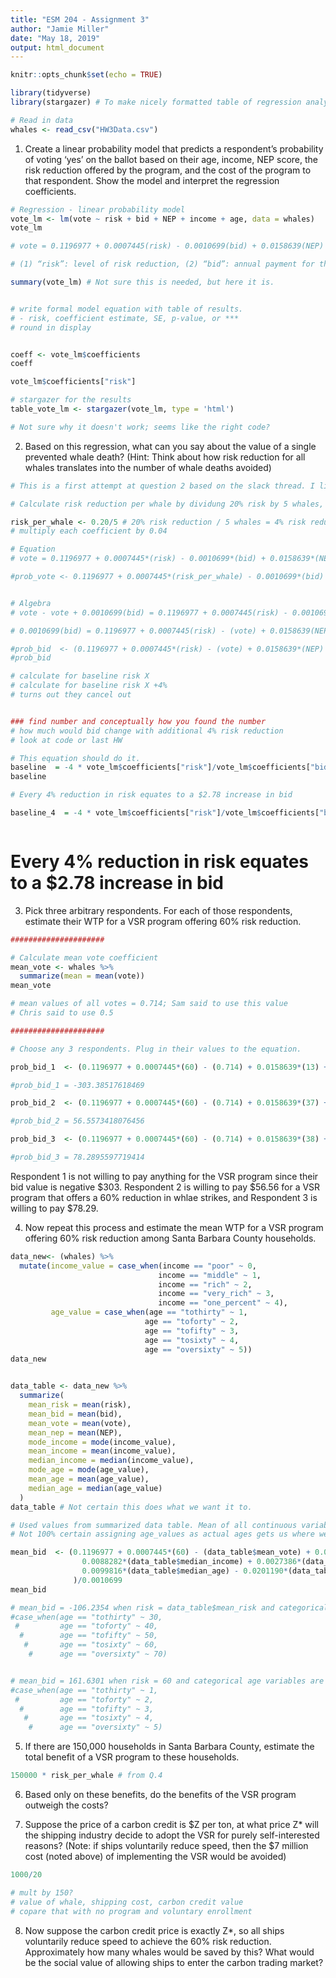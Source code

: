```yaml
---
title: "ESM 204 - Assignment 3"
author: "Jamie Miller"
date: "May 18, 2019"
output: html_document
---
```


```r
knitr::opts_chunk$set(echo = TRUE)

library(tidyverse)
library(stargazer) # To make nicely formatted table of regression analysis
```

```r
# Read in data
whales <- read_csv("HW3Data.csv")
```


1. Create a linear probability model that predicts a respondent’s probability of voting ‘yes’ on the ballot based on their age, income, NEP score, the risk reduction offered by the program, and the cost of the program to that respondent. Show the model and interpret the regression coefficients.
```r
# Regression - linear probability model
vote_lm <- lm(vote ~ risk + bid + NEP + income + age, data = whales)
vote_lm

# vote = 0.1196977 + 0.0007445(risk) - 0.0010699(bid) + 0.0158639(NEP) + 0.0088282(incomeone_percent) + 0.0027386(incomepoor) + 0.0074891(incomerich) + 0.0467922(incomevery_rich) + 0.0099816(agetofifty) - 0.0201190(agetoforty) - 0.0162261(agetosixty) + 0.0204401(agetothirty)

# (1) “risk”: level of risk reduction, (2) “bid”: annual payment for the household, (3) “vote”: 1 is yes, 0 is no, (4)”NEP” : measure of environmental concern (5)”income”: categorical variable for income level, (6)”age”: categorical variable for age.

summary(vote_lm) # Not sure this is needed, but here it is.


# write formal model equation with table of results.
# - risk, coefficient estimate, SE, p-value, or ***
# round in display


coeff <- vote_lm$coefficients
coeff

vote_lm$coefficients["risk"]

```


```r
# stargazer for the results
table_vote_lm <- stargazer(vote_lm, type = 'html')

# Not sure why it doesn't work; seems like the right code? 
```


2. Based on this regression, what can you say about the value of a single prevented whale death? (Hint: Think about how risk reduction for all whales translates into the number of whale deaths avoided)

```r
# This is a first attempt at question 2 based on the slack thread. I literally have no idea why it needs to be done this way.

# Calculate risk reduction per whale by dividung 20% risk by 5 whales, even though the wording seems to suggest that it is a 20% redutction for a whale. 

risk_per_whale <- 0.20/5 # 20% risk reduction / 5 whales = 4% risk reduction per whale
# multiply each coefficient by 0.04

# Equation
# vote = 0.1196977 + 0.0007445*(risk) - 0.0010699*(bid) + 0.0158639*(NEP) + 0.0088282*(incomeone_percent) + 0.0027386*(incomepoor) + 0.0074891*(incomerich) + 0.0467922*(incomevery_rich) + 0.0099816*(agetofifty) - 0.0201190*(agetoforty) - 0.0162261*(agetosixty) + 0.0204401*(agetothirty)

#prob_vote <- 0.1196977 + 0.0007445*(risk_per_whale) - 0.0010699*(bid) + 0.0158639*(NEP) + 0.0088282*(incomeone_percent) + 0.0027386*(incomepoor) + 0.0074891*(incomerich) + 0.0467922*(incomevery_rich) + 0.0099816*(agetofifty) - 0.0201190*(agetoforty) - 0.0162261*(agetosixty) + 0.0204401*(agetothirty)


# Algebra
# vote - vote + 0.0010699(bid) = 0.1196977 + 0.0007445(risk) - 0.0010699(bid) + 0.0158639(NEP) + 0.0088282(incomeone_percent) + 0.0027386(incomepoor) + 0.0074891(incomerich) + 0.0467922(incomevery_rich) + 0.0099816(agetofifty) - 0.0201190(agetoforty) - 0.0162261(agetosixty) + 0.0204401(agetothirty) - vote + 0.0010699(bid)

# 0.0010699(bid) = 0.1196977 + 0.0007445(risk) - (vote) + 0.0158639(NEP) + 0.0088282(incomeone_percent) + 0.0027386(incomepoor) + 0.0074891(incomerich) + 0.0467922(incomevery_rich) + 0.0099816(agetofifty) - 0.0201190(agetoforty) - 0.0162261(agetosixty) + 0.0204401(agetothirty) 

#prob_bid  <- (0.1196977 + 0.0007445*(risk) - (vote) + 0.0158639*(NEP) + 0.0088282*(incomeone_percent) + 0.0027386*(incomepoor) + 0.0074891*(incomerich) + 0.0467922*(incomevery_rich) + 0.0099816*(agetofifty) - 0.0201190*(agetoforty) - 0.0162261*(agetosixty) + 0.0204401*(agetothirty))/0.0010699
#prob_bid

# calculate for baseline risk X
# calculate for baseline risk X +4%
# turns out they cancel out


### find number and conceptually how you found the number
# how much would bid change with additional 4% risk reduction
# look at code or last HW 

# This equation should do it.
baseline  = -4 * vote_lm$coefficients["risk"]/vote_lm$coefficients["bid"]
baseline

# Every 4% reduction in risk equates to a $2.78 increase in bid

baseline_4  = -4 * vote_lm$coefficients["risk"]/vote_lm$coefficients["bid"] 



```
# Every 4% reduction in risk equates to a $2.78 increase in bid



3. Pick three arbitrary respondents. For each of those respondents, estimate their WTP for a VSR program offering 60% risk reduction.


```r

#####################

# Calculate mean vote coefficient
mean_vote <- whales %>% 
  summarize(mean = mean(vote))
mean_vote

# mean values of all votes = 0.714; Sam said to use this value
# Chris said to use 0.5

#####################

# Choose any 3 respondents. Plug in their values to the equation. 

prob_bid_1  <- (0.1196977 + 0.0007445*(60) - (0.714) + 0.0158639*(13) + 0.0088282*(1) + 0.0027386*(0) + 0.0074891*(0) + 0.0467922*(0) + 0.0099816*(1) - 0.0201190*(0) - 0.0162261*(0) + 0.0204401*(0))/0.0010699

#prob_bid_1 = -303.38517618469

prob_bid_2  <- (0.1196977 + 0.0007445*(60) - (0.714) + 0.0158639*(37) + 0.0088282*(0) + 0.0027386*(1) + 0.0074891*(0) + 0.0467922*(0) + 0.0099816*(0) - 0.0201190*(0) - 0.0162261*(0) + 0.0204401*(1))/0.0010699

#prob_bid_2 = 56.5573418076456

prob_bid_3  <- (0.1196977 + 0.0007445*(60) - (0.714) + 0.0158639*(38) + 0.0088282*(0) + 0.0027386*(0) + 0.0074891*(0) + 0.0467922*(1) + 0.0099816*(0) - 0.0201190*(0) - 0.0162261*(1) + 0.0204401*(0))/0.0010699

#prob_bid_3 = 78.2895597719414
```
Respondent 1 is not willing to pay anything for the VSR program since their bid value is negative \$303. Respondent 2 is willing to pay \$56.56 for a VSR program that offers a 60% reduction in whlae strikes, and Respondent 3 is willing to pay \$78.29.



4. Now repeat this process and estimate the mean WTP for a VSR program offering 60% risk reduction among Santa Barbara County households.

```r

data_new<- (whales) %>% 
  mutate(income_value = case_when(income == "poor" ~ 0,
                                 income == "middle" ~ 1,
                                 income == "rich" ~ 2,
                                 income == "very_rich" ~ 3,
                                 income == "one_percent" ~ 4),
         age_value = case_when(age == "tothirty" ~ 1,
                              age == "toforty" ~ 2,
                              age == "tofifty" ~ 3,
                              age == "tosixty" ~ 4,
                              age == "oversixty" ~ 5))
data_new

  
data_table <- data_new %>%
  summarize(
    mean_risk = mean(risk),
    mean_bid = mean(bid),
    mean_vote = mean(vote),
    mean_nep = mean(NEP),
    mode_income = mode(income_value),
    mean_income = mean(income_value),
    median_income = median(income_value),
    mode_age = mode(age_value),
    mean_age = mean(age_value),    
    median_age = median(age_value)
  )
data_table # Not certain this does what we want it to.

```

```r

# Used values from summarized data table. Mean of all continuous variables. Used median of categorical variables. Mode did not work.
# Not 100% certain assigning age_values as actual ages gets us where we want to go. Try again with dummy variables 1-5

mean_bid  <- (0.1196977 + 0.0007445*(60) - (data_table$mean_vote) + 0.0158639*(data_table$mean_nep) + # Continuous variables
                0.0088282*(data_table$median_income) + 0.0027386*(data_table$median_income) + 0.0074891*(data_table$median_income) + 0.0467922*(data_table$median_income) +  # Income categories
                0.0099816*(data_table$median_age) - 0.0201190*(data_table$median_age) - 0.0162261*(data_table$median_age) + 0.0204401*(data_table$median_age)   # Age categories
              )/0.0010699
mean_bid

# mean_bid = -106.2354 when risk = data_table$mean_risk and categorical age variables are as follows: 
#case_when(age == "tothirty" ~ 30,
 #         age == "toforty" ~ 40,
  #        age == "tofifty" ~ 50,
   #       age == "tosixty" ~ 60,
    #      age == "oversixty" ~ 70)


# mean_bid = 161.6301 when risk = 60 and categorical age variables are as follows: 
#case_when(age == "tothirty" ~ 1,
 #         age == "toforty" ~ 2,
  #        age == "tofifty" ~ 3,
   #       age == "tosixty" ~ 4,
    #      age == "oversixty" ~ 5)

```



5. If there are 150,000 households in Santa Barbara County, estimate the total benefit of a VSR program to these households.

```r


150000 * risk_per_whale # from Q.4
```

6. Based only on these benefits, do the benefits of the VSR program outweigh the costs?


7. Suppose the price of a carbon credit is \$Z per ton, at what price Z* will the shipping industry decide to adopt the VSR for purely self-interested reasons? (Note: if ships voluntarily reduce speed, then the \$7 million cost (noted above) of implementing the VSR would be avoided)
```r

1000/20

# mult by 150?
# value of whale, shipping cost, carbon credit value
# copare that with no program and voluntary enrollment


```


8. Now suppose the carbon credit price is exactly Z*, so all ships voluntarily reduce speed to achieve the 60% risk reduction. Approximately how many whales would be saved by this? What would be the social value of allowing ships to enter the carbon trading market?

